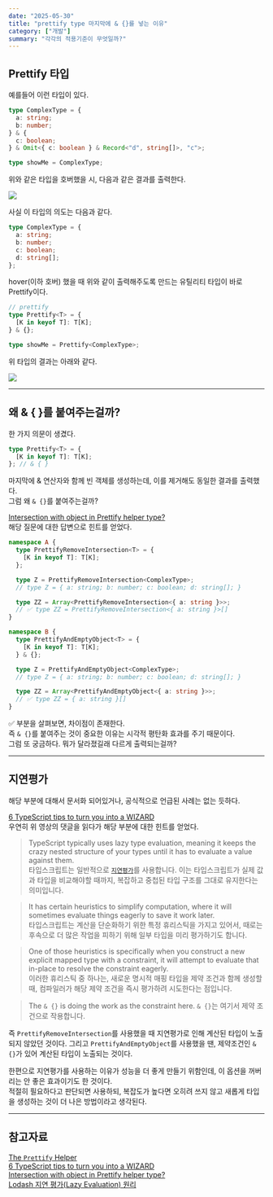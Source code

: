 ```yaml
---
date: "2025-05-30"
title: "prettify type 마지막에 & {}를 넣는 이유"
category: ["개발"]
summary: "각각의 적용기준이 무엇일까?"
---
```


## Prettify 타입

예를들어 이런 타입이 있다.

```ts
type ComplexType = {
  a: string;
  b: number;
} & {
  c: boolean;
} & Omit<{ c: boolean } & Record<"d", string[]>, "c">;

type showMe = ComplexType;
```

위와 같은 타입을 호버했을 시, 다음과 같은 결과를 출력한다.

![](./complex-type.png)

사실 이 타입의 의도는 다음과 같다.

```ts
type ComplexType = {
  a: string;
  b: number;
  c: boolean;
  d: string[];
};
```

hover(이하 호버) 했을 때 위와 같이 출력해주도록 만드는 유틸리티 타입이 바로 Prettify이다.

```ts
// prettify
type Prettify<T> = {
  [K in keyof T]: T[K];
} & {};

type showMe = Prettify<ComplexType>;
```

위 타입의 결과는 아래와 같다.

![](./prettify-type.png)

---

## 왜 & &#123; &#125;를 붙여주는걸까?

한 가지 의문이 생겼다.

```ts
type Prettify<T> = {
  [K in keyof T]: T[K];
}; // & { }
```

마지막에 & 연산자와 함께 빈 객체를 생성하는데, 이를 제거해도 동일한 결과를 출력했다.  
그럼 왜 `& {}`를 붙여주는걸까?

[Intersection with object in Prettify helper type?](https://stackoverflow.com/questions/78453542/intersection-with-object-in-prettify-helper-type)  
해당 질문에 대한 답변으로 힌트를 얻었다.

```ts
namespace A {
  type PrettifyRemoveIntersection<T> = {
    [K in keyof T]: T[K];
  };

  type Z = PrettifyRemoveIntersection<ComplexType>;
  // type Z = { a: string; b: number; c: boolean; d: string[]; }

  type ZZ = Array<PrettifyRemoveIntersection<{ a: string }>>;
  // ✅ type ZZ = PrettifyRemoveIntersection<{ a: string }>[]
}

namespace B {
  type PrettifyAndEmptyObject<T> = {
    [K in keyof T]: T[K];
  } & {};

  type Z = PrettifyAndEmptyObject<ComplexType>;
  // type Z = { a: string; b: number; c: boolean; d: string[]; }

  type ZZ = Array<PrettifyAndEmptyObject<{ a: string }>>;
  // ✅ type ZZ = { a: string }[]
}
```

✅ 부분을 살펴보면, 차이점이 존재한다.  
즉 `& {}`를 붙여주는 것이 중요한 이유는 시각적 평탄화 효과를 주기 때문이다.  
그럼 또 궁금하다. 뭐가 달라졌길래 다르게 출력되는걸까?

---

## 지연평가

해당 부분에 대해서 문서화 되어있거나, 공식적으로 언급된 사례는 없는 듯하다.

[6 TypeScript tips to turn you into a WIZARD](https://youtu.be/lraHlXpuhKs?si=2REPzVd1X4hlEyc_)  
우연히 위 영상의 댓글을 읽다가 해당 부분에 대한 힌트를 얻었다.

> TypeScript typically uses lazy type evaluation, meaning it keeps the crazy nested structure of your types until it has to evaluate a value against them.  
> 타입스크립트는 일반적으로 [`지연평가`](https://inpa.tistory.com/entry/LODASH-%F0%9F%93%9A-%EC%A7%80%EC%97%B0-%ED%8F%89%EA%B0%80-%EC%9B%90%EB%A6%AC-lodash%EB%8A%94-%EC%98%A4%ED%9E%88%EB%A0%A4-%EC%84%B1%EB%8A%A5%EC%9D%B4-%EC%A2%8B%EC%9D%84-%EC%88%98-%EC%9E%88%EB%8B%A4)를 사용합니다. 이는 타입스크립트가 실제 값과 타입을 비교해야할 때까지, 복잡하고 중첩된 타입 구조를 그대로 유지한다는 의미입니다.

> It has certain heuristics to simplify computation, where it will sometimes evaluate things eagerly to save it work later.  
> 타입스크립트는 계산을 단순화하기 위한 특정 휴리스틱을 가지고 있어서, 때로는 후속으로 더 많은 작업을 피하기 위해 일부 타입을 미리 평가하기도 합니다.

> One of those heuristics is specifically when you construct a new explicit mapped type with a constraint, it will attempt to evaluate that in-place to resolve the constraint eagerly.  
> 이러한 휴리스틱 중 하나는, 새로운 명시적 매핑 타입을 제약 조건과 함께 생성할 때, 컴파일러가 해당 제약 조건을 즉시 평가하려 시도한다는 점입니다.

> The `& {}` is doing the work as the constraint here.
> `& {}`는 여기서 제약 조건으로 작용합니다.

즉 `PrettifyRemoveIntersection`를 사용했을 때 지연평가로 인해 계산된 타입이 노출되지 않았던 것이다. 그리고 `PrettifyAndEmptyObject`를 사용했을 땐, 제약조건인 `& {}`가 있어 계산된 타입이 노출되는 것이다.

한편으로 지연평가를 사용하는 이유가 성능을 더 좋게 만들기 위함인데, 이 옵션을 꺼버리는 안 좋은 효과이기도 한 것이다.  
적절히 필요하다고 판단되면 사용하되, 복잡도가 높다면 오히려 쓰지 않고 새롭게 타입을 생성하는 것이 더 나은 방법이라고 생각된다.

---

## 참고자료

[The `Prettify` Helper](https://www.totaltypescript.com/concepts/the-prettify-helper)  
[6 TypeScript tips to turn you into a WIZARD](https://youtu.be/lraHlXpuhKs?si=v1jHZVR-9GdkO9Sq)  
[Intersection with object in Prettify helper type?](https://stackoverflow.com/questions/78453542/intersection-with-object-in-prettify-helper-type)  
[Lodash 지연 평가(Lazy Evaluation) 원리](https://inpa.tistory.com/entry/LODASH-%F0%9F%93%9A-%EC%A7%80%EC%97%B0-%ED%8F%89%EA%B0%80-%EC%9B%90%EB%A6%AC-lodash%EB%8A%94-%EC%98%A4%ED%9E%88%EB%A0%A4-%EC%84%B1%EB%8A%A5%EC%9D%B4-%EC%A2%8B%EC%9D%84-%EC%88%98-%EC%9E%88%EB%8B%A4)
